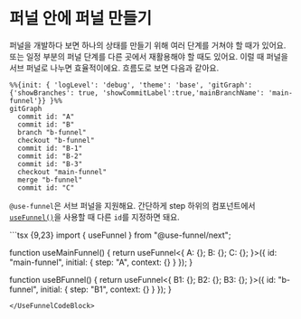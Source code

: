 
# 퍼널 안에 퍼널 만들기

퍼널을 개발하다 보면 하나의 상태를 만들기 위해 여러 단계를 거쳐야 할 때가 있어요. 또는 일정 부분의 퍼널 단계를 다른 곳에서 재활용해야 할 때도 있어요. 이럴 때 퍼널을 서브 퍼널로 나누면 효율적이에요. 흐름도로 보면 다음과 같아요.

```mermaid
%%{init: { 'logLevel': 'debug', 'theme': 'base', 'gitGraph': {'showBranches': true, 'showCommitLabel':true,'mainBranchName': 'main-funnel'}} }%%
gitGraph
  commit id: "A"
  commit id: "B"
  branch "b-funnel"
  checkout "b-funnel"
  commit id: "B-1"
  commit id: "B-2"
  commit id: "B-3"
  checkout "main-funnel"
  merge "b-funnel"
  commit id: "C"
```

`@use-funnel`은 서브 퍼널을 지원해요. 간단하게 <Keyword>step</Keyword> 하위의 컴포넌트에서 [`useFunnel()`](./use-funnel.ko.mdx)을 사용할 때 다른 `id`를 지정하면 돼요.

<UseFunnelCodeBlock>
```tsx {9,23}
import { useFunnel } from "@use-funnel/next";

function useMainFunnel() {
  return useFunnel<{
    A: {};
    B: {};
    C: {};
  }>({
    id: "main-funnel",
    initial: {
      step: "A",
      context: {}
    }
  });
}

function useBFunnel() {
  return useFunnel<{
    B1: {};
    B2: {};
    B3: {};
  }>({
    id: "b-funnel",
    initial: {
      step: "B1",
      context: {}
    }
  });
}
```
</UseFunnelCodeBlock>